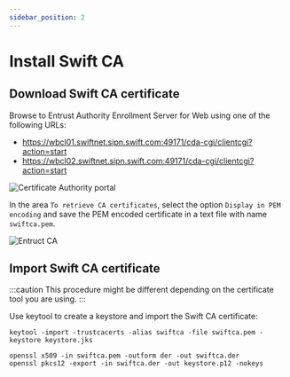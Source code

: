 ```yaml
---
sidebar_position: 2
---
```



# Install Swift CA



## Download Swift CA certificate
Browse to Entrust Authority Enrollment Server for Web using one of the following URLs:

* https://wbcl01.swiftnet.sipn.swift.com:49171/cda-cgi/clientcgi?action=start
* https://wbcl02.swiftnet.sipn.swift.com:49171/cda-cgi/clientcgi?action=start

![Certificate Authority portal](./img/entrust_index.png)

In the area `To retrieve CA certificates`, select the option `Display in PEM encoding` and
save the PEM encoded certificate in a text file with name `swiftca.pem`.

![Entruct CA](./img/entrust_ca.png)

## Import Swift CA certificate

:::caution
This procedure might be different depending on the certificate tool you are using.
:::

Use keytool to create a keystore and import the Swift CA certificate:
<Tabs groupId="certificate-tool">
<TabItem value="keytool" label="Keytool">

```shell
keytool -import -trustcacerts -alias swiftca -file swiftca.pem -keystore keystore.jks
```

</TabItem>
<TabItem value="openssh" label="OpenSSH">

```shell
openssl x509 -in swiftca.pem -outform der -out swiftca.der
openssl pkcs12 -export -in swiftca.der -out keystore.p12 -nokeys
```

</TabItem>
</Tabs>
